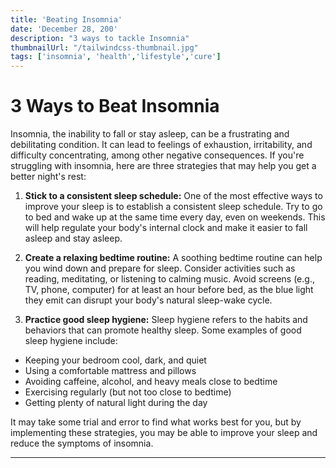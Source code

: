 ```yaml
---
title: 'Beating Insomnia'
date: 'December 28, 200'
description: "3 ways to tackle Insomnia"
thumbnailUrl: "/tailwindcss-thumbnail.jpg"
tags: ['insomnia', 'health','lifestyle','cure']
---
```

# 3 Ways to Beat Insomnia

Insomnia, the inability to fall or stay asleep, can be a frustrating and debilitating condition. It can lead to feelings of exhaustion, irritability, and difficulty concentrating, among other negative consequences. If you're struggling with insomnia, here are three strategies that may help you get a better night's rest:

1. **Stick to a consistent sleep schedule:** One of the most effective ways to improve your sleep is to establish a consistent sleep schedule. Try to go to bed and wake up at the same time every day, even on weekends. This will help regulate your body's internal clock and make it easier to fall asleep and stay asleep.

2. **Create a relaxing bedtime routine:** A soothing bedtime routine can help you wind down and prepare for sleep. Consider activities such as reading, meditating, or listening to calming music. Avoid screens (e.g., TV, phone, computer) for at least an hour before bed, as the blue light they emit can disrupt your body's natural sleep-wake cycle.

3. **Practice good sleep hygiene:** Sleep hygiene refers to the habits and behaviors that can promote healthy sleep. Some examples of good sleep hygiene include:

- Keeping your bedroom cool, dark, and quiet
- Using a comfortable mattress and pillows
- Avoiding caffeine, alcohol, and heavy meals close to bedtime
- Exercising regularly (but not too close to bedtime)
- Getting plenty of natural light during the day

It may take some trial and error to find what works best for you, but by implementing these strategies, you may be able to improve your sleep and reduce the symptoms of insomnia.

---

